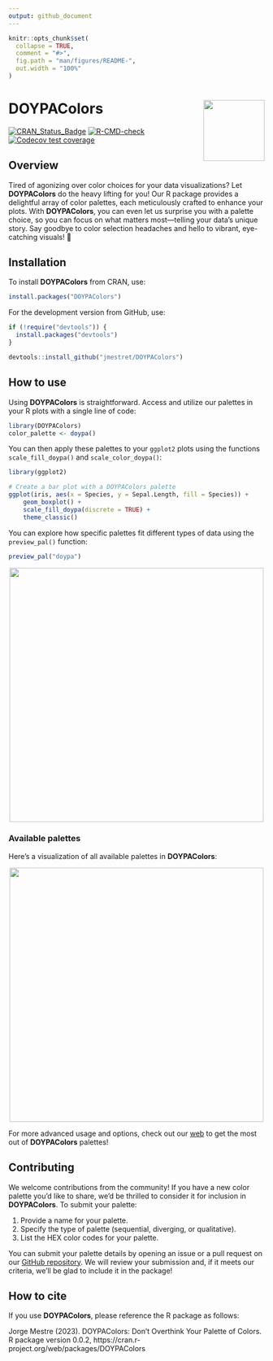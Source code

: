 ```yaml
---
output: github_document
---
```


<!-- README.md is generated from README.Rmd. Please edit that file -->

```r
knitr::opts_chunk$set(
  collapse = TRUE,
  comment = "#>",
  fig.path = "man/figures/README-",
  out.width = "100%"
)
```

# DOYPAColors <a href="https://jmestret.github.io/DOYPAColors/"><img src="man/figures/logo.png" align="right" height="120" /></a>

<!-- badges: start -->
[![CRAN_Status_Badge](https://www.r-pkg.org/badges/version/DOYPAColors?color=blue)](https://cran.r-project.org/package=DOYPAColors)
[![R-CMD-check](https://github.com/jmestret/DOYPAColors/actions/workflows/R-CMD-check.yaml/badge.svg)](https://github.com/jmestret/DOYPAColors/actions/workflows/R-CMD-check.yaml)
[![Codecov test coverage](https://codecov.io/gh/jmestret/DOYPAColors/branch/main/graph/badge.svg)](https://app.codecov.io/gh/jmestret/DOYPAColors?branch=main)
<!-- badges: end -->

## Overview

  Tired of agonizing over color choices for your data visualizations? Let **DOYPAColors** do the heavy lifting for you! Our R package provides a delightful array of color palettes, each meticulously crafted to enhance your plots. With **DOYPAColors**, you can even let us surprise you with a palette choice, so you can focus on what matters most—telling your data's unique story. Say goodbye to color selection headaches and hello to vibrant, eye-catching visuals! 🎨

## Installation

To install **DOYPAColors** from CRAN, use:

```r
install.packages("DOYPAColors")
```

For the development version from GitHub, use:

```r
if (!require("devtools")) {
  install.packages("devtools")
}

devtools::install_github("jmestret/DOYPAColors")
```

## How to use

Using **DOYPAColors** is straightforward. Access and utilize our palettes in your R plots with a single line of code:

```r
library(DOYPAColors)
color_palette <- doypa()
```

You can then apply these palettes to your `ggplot2` plots using the functions `scale_fill_doypa()` and `scale_color_doypa()`:

```r
library(ggplot2)

# Create a bar plot with a DOYPAColors palette
ggplot(iris, aes(x = Species, y = Sepal.Length, fill = Species)) +
    geom_boxplot() +
    scale_fill_doypa(discrete = TRUE) +
    theme_classic()
```

You can explore how specific palettes fit different types of data using the `preview_pal()` function:

```r
preview_pal("doypa")
```

<p align="center">
  <img src="man/figures/preview_plot.png" width="500">
</p>

### Available palettes

Here’s a visualization of all available palettes in **DOYPAColors**:

<p align="center">
  <img src="man/figures/color_palettes.png" width="500">
</p>

For more advanced usage and options, check out our [web](https://jmestret.github.io/DOYPAColors/) to get the most out of **DOYPAColors** palettes!

## Contributing

We welcome contributions from the community! If you have a new color palette you’d like to share, we’d be thrilled to consider it for inclusion in **DOYPAColors**. To submit your palette:

1. Provide a name for your palette.
2. Specify the type of palette (sequential, diverging, or qualitative).
3. List the HEX color codes for your palette.

You can submit your palette details by opening an issue or a pull request on our [GitHub repository](https://github.com/jmestret/DOYPAColors). We will review your submission and, if it meets our criteria, we’ll be glad to include it in the package!

## How to cite 

If you use **DOYPAColors**, please reference the R package as follows:

Jorge Mestre (2023). DOYPAColors: Don't Overthink Your Palette of Colors. R package version 0.0.2, https://cran.r-project.org/web/packages/DOYPAColors
